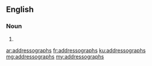 ==English==

===Noun===
{{head|en|noun plural form}}

# {{plural of|addressograph|lang=en}}

[[ar:addressographs]]
[[fr:addressographs]]
[[ku:addressographs]]
[[mg:addressographs]]
[[my:addressographs]]